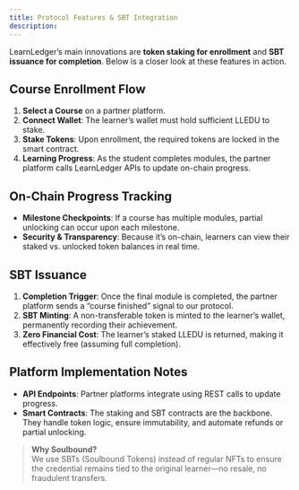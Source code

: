 ```yaml
---
title: Protocol Features & SBT Integration
description: 
---
```



LearnLedger’s main innovations are **token staking for enrollment** and **SBT issuance for completion**. Below is a closer look at these features in action.

## Course Enrollment Flow

1. **Select a Course** on a partner platform.  
2. **Connect Wallet**: The learner’s wallet must hold sufficient LLEDU to stake.  
3. **Stake Tokens**: Upon enrollment, the required tokens are locked in the smart contract.  
4. **Learning Progress**: As the student completes modules, the partner platform calls LearnLedger APIs to update on-chain progress.

## On-Chain Progress Tracking

- **Milestone Checkpoints**: If a course has multiple modules, partial unlocking can occur upon each milestone.  
- **Security & Transparency**: Because it’s on-chain, learners can view their staked vs. unlocked token balances in real time.

## SBT Issuance

1. **Completion Trigger**: Once the final module is completed, the partner platform sends a “course finished” signal to our protocol.  
2. **SBT Minting**: A non-transferable token is minted to the learner’s wallet, permanently recording their achievement.  
3. **Zero Financial Cost**: The learner’s staked LLEDU is returned, making it effectively free (assuming full completion).

## Platform Implementation Notes

- **API Endpoints**: Partner platforms integrate using REST calls to update progress.  
- **Smart Contracts**: The staking and SBT contracts are the backbone. They handle token logic, ensure immutability, and automate refunds or partial unlocking.

> **Why Soulbound?**  
> We use SBTs (Soulbound Tokens) instead of regular NFTs to ensure the credential remains tied to the original learner—no resale, no fraudulent transfers.